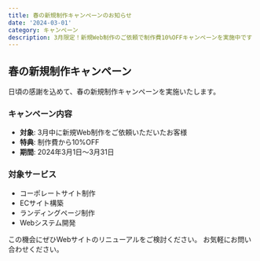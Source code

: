 ```yaml
---
title: 春の新規制作キャンペーンのお知らせ
date: '2024-03-01'
category: キャンペーン
description: 3月限定！新規Web制作のご依頼で制作費10%OFFキャンペーンを実施中です
---
```


## 春の新規制作キャンペーン

日頃の感謝を込めて、春の新規制作キャンペーンを実施いたします。

### キャンペーン内容

- **対象**: 3月中に新規Web制作をご依頼いただいたお客様
- **特典**: 制作費から10%OFF
- **期間**: 2024年3月1日〜3月31日

### 対象サービス

- コーポレートサイト制作
- ECサイト構築
- ランディングページ制作
- Webシステム開発

この機会にぜひWebサイトのリニューアルをご検討ください。
お気軽にお問い合わせください。